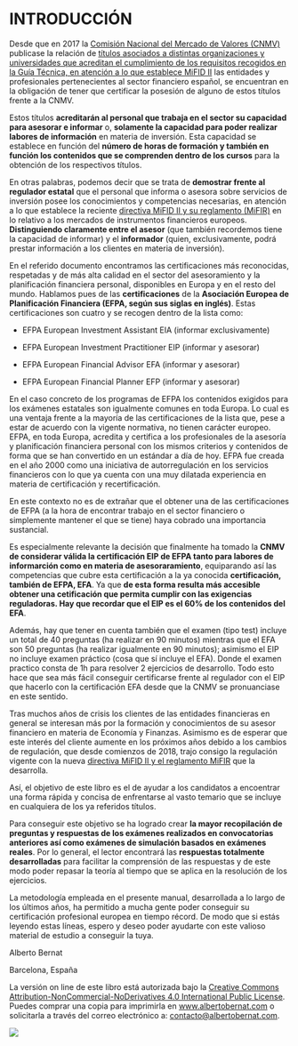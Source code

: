 # [INTRODUCCIÓN]{.smallcaps} {.unnumbered}

Desde que en 2017 la [Comisión Nacional del Mercado de Valores (CNMV)](https://www.cnmv.es/portal/home.aspx) publicase la relación de [títulos asociados a distintas organizaciones y universidades que acreditan el cumplimiento de los requisitos recogidos en la Guía Técnica, en atención a lo que establece MiFID II](http://cnmv.es/Docportal/Legislacion/Titulos/ListadoTitulos.pdf) las entidades y profesionales pertenecientes al sector financiero español, se encuentran en la obligación de tener que certificar la posesión de alguno de estos títulos frente a la CNMV.

Estos títulos **acreditarán al personal que trabaja en el sector su capacidad para asesorar e informar** o, **solamente la capacidad para poder realizar labores de información** en materia de inversión. Esta capacidad se establece en función del **número de horas de formación y también en función los contenidos que se comprenden dentro de los cursos** para la obtención de los respectivos títulos.

En otras palabras, podemos decir que se trata de **demostrar frente al regulador estatal** que el personal que informa o asesora sobre servicios de inversión posee los conocimientos y competencias necesarias, en atención a lo que establece la reciente [directiva MiFID II y su reglamento (MiFIR)](http://cnmv.es/portal/MIFIDII_MIFIR/MapaMiFID.aspx) en lo relativo a los mercados de instrumentos financieros europeos. **Distinguiendo claramente entre el asesor** (que también recordemos tiene la capacidad de informar) y el **informador** (quien, exclusivamente, podrá prestar información a los clientes en materia de inversión).

En el referido documento encontramos las certificaciones más reconocidas, respetadas y de más alta calidad en el sector del asesoramiento y la planificación financiera personal, disponibles en Europa y en el resto del mundo. Hablamos pues de las **certificaciones** de la **Asociación Europea de Planificación Financiera (EFPA, según sus siglas en inglés)**. Estas certificaciones son cuatro y se recogen dentro de la lista como:

-   EFPA European Investment Assistant EIA (informar exclusivamente)

-   EFPA European Investment Practitioner EIP (informar y asesorar)

-   EFPA European Financial Advisor EFA (informar y asesorar)

-   EFPA European Financial Planner EFP (informar y asesorar)

En el caso concreto de los programas de EFPA los contenidos exigidos para los exámenes estatales son igualmente comunes en toda Europa. Lo cual es una ventaja frente a la mayoría de las certificaciones de la lista que, pese a estar de acuerdo con la vigente normativa, no tienen carácter europeo. EFPA, en toda Europa, acredita y certifica a los profesionales de la asesoría y planificación financiera personal con los mismos criterios y contenidos de forma que se han convertido en un estándar a día de hoy. EFPA fue creada en el año 2000 como una iniciativa de autorregulación en los servicios financieros con lo que ya cuenta con una muy dilatada experiencia en materia de certificación y recertificación.

En este contexto no es de extrañar que el obtener una de las certificaciones de EFPA (a la hora de encontrar trabajo en el sector financiero o simplemente mantener el que se tiene) haya cobrado una importancia sustancial.

Es especialmente relevante la decisión que finalmente ha tomado la **CNMV de considerar válida la certificación EIP de EFPA tanto para labores de informarción como en materia de asesoraramiento**, equiparando así las competencias que cubre esta certificación a la ya conocida **certificación, también de EFPA, EFA**. Ya que **de esta forma resulta más accesible obtener una cetificación que permita cumplir con las exigencias reguladoras. Hay que recordar que el EIP es el 60% de los contenidos del EFA**.

Además, hay que tener en cuenta también que el examen (tipo test) incluye un total de 40 preguntas (ha realizar en 90 minutos) mientras que el EFA son 50 preguntas (ha realizar igualmente en 90 minutos); asimismo el EIP no incluye examen práctico (cosa que sí incluye el EFA). Donde el examen practico consta de 1h para resolver 2 ejercicios de desarrollo. Todo esto hace que sea más fácil conseguir certificarse frente al regulador con el EIP que hacerlo con la certificación EFA desde que la CNMV se pronuanciase en este sentido.

Tras muchos años de crisis los clientes de las entidades financieras en general se interesan más por la formación y conocimientos de su asesor financiero en materia de Economía y Finanzas. Asimismo es de esperar que este interés del cliente aumente en los próximos años debido a los cambios de regulación, que desde comienzos de 2018, trajo consigo la regulación vigente con la nueva [directiva MiFID II y el reglamento MiFIR](http://cnmv.es/portal/MIFIDII_MIFIR/MapaMiFID.aspx) que la desarrolla.

Así, el objetivo de este libro es el de ayudar a los candidatos a encoentrar una forma rápida y concisa de enfrentarse al vasto temario que se incluye en cualquiera de los ya referidos títulos.

Para conseguir este objetivo se ha logrado crear **la mayor recopilación de preguntas y respuestas de los exámenes realizados en convocatorias anteriores así como exámenes de simulación basados en exámenes reales**. Por lo general, el lector encontrará las **respuestas totalmente desarrolladas** para facilitar la comprensión de las respuestas y de este modo poder repasar la teoría al tiempo que se aplica en la resolución de los ejercicios.

La metodología empleada en el presente manual, desarrollada a lo largo de los últimos años, ha permitido a mucha gente poder conseguir su certificación profesional europea en tiempo récord. De modo que si estás leyendo estas líneas, espero y deseo poder ayudarte con este valioso material de estudio a conseguir la tuya.

Alberto Bernat

Barcelona, España

::: {.callout-warning appearance="minimal" icon="false"}
La versión on line de este libro está autorizada bajo la [Creative Commons Attribution-NonCommercial-NoDerivatives 4.0 International Public License](https://creativecommons.org/licenses/by-nc-nd/4.0/legalcode). Puedes comprar una copia para imprimirla en [www.albertobernat.com](https://sowl.co/yUAeV) o solicitarla a través del correo electrónico a: [contacto\@albertobernat.com](mailto:contacto@albertobernat.com){.email}.

![](images/by-nc-sa.png)
:::
